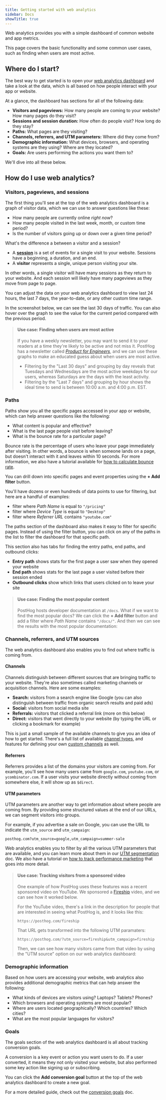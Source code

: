 ```yaml
---
title: Getting started with web analytics
sidebar: Docs
showTitle: true
---
```


Web analytics provides you with a simple dashboard of common website and app metrics. 

This page covers the basic functionality and some common user cases, such as finding when users are most active.

## Where do I start?

The best way to get started is to open your [web analytics dashboard](https://app.posthog.com/web) and take a look at the data, which is all based on how people interact with your app or website.

<ProductScreenshot
  imageLight="https://res.cloudinary.com/dmukukwp6/image/upload/web_analytics_top_light_mode_2024_10_be53cf5325.png"
  imageDark="https://res.cloudinary.com/dmukukwp6/image/upload/web_analytics_top_dark_mode_2024_10_6aa6dc9aeb.png"
  alt="Web analytics dashboard"
  classes="rounded"
/>

At a glance, the dashboard has sections for all of the following data:

- **Visitors and pageviews:** How many people are coming to your website? How many pages do they visit?
- **Sessions and session duration:** How often do people visit? How long do they stay?
- **Paths:** What pages are they visiting?
- **Channels, referrers, and UTM parameters:** Where did they come from?
- **Demographic information:** What devices, browsers, and operating systems are they using? Where are they located?
- **Goals:** Are users performing the actions you want them to?

We'll dive into all these below.

## How do I use web analytics?

### Visitors, pageviews, and sessions

The first thing you'll see at the top of the web analytics dashboard is a graph of visitor data, which we can use to answer questions like these:

- How many people are currently online _right now_?
- How many people visited in the last week, month, or custom time period?
- Is the number of visitors going up or down over a given time period?

What's the difference a between a visitor and a session?

- A [**session**](/docs/data/sessions) is a set of events for a single visit to your website. Sessions have a beginning, a duration, and an end.
- A **visitor** represents a single, unique person visiting your site.

In other words, a single visitor will have many sessions as they return to your website. And each session will likely have many pageviews as they move from page to page.

You can adjust the data on your web analytics dashboard to view last 24 hours, the last 7 days, the year-to-date, or any other custom time range.

In the screenshot below, we can see the last 30 days of traffic. You can also hover over the graph to see the value for the current period compared with the previous period.

<ProductScreenshot
  imageLight="https://res.cloudinary.com/dmukukwp6/image/upload/time_intervals_wide_2ce241b1c4.png"
  imageDark="https://res.cloudinary.com/dmukukwp6/image/upload/time_intervals_wide_dark_2256d417c6.png"
  alt="Time interval selection"
  classes="rounded"
/>

> #### Use case: Finding when users are most active
> 
> If you have a weekly newsletter, you may want to send it to your readers at a time they're likely to be active and not miss it. PostHog has a newsletter called [_Product for Engineers_](https://newsletter.posthog.com), and we can use these graphs to make an educated guess about when users are most active.
>
> - Filtering by the "Last 30 days" and grouping by day reveals that Tuesdays and Wednesdays are the most active weekdays for our users, whereas Saturdays are the days with the least activity.
> - Filtering by the "Last 7 days" and grouping by hour shows the ideal time to send is between 10:00 a.m. and 4:00 p.m. EST.
>
> <ProductScreenshot
>  imageLight="https://res.cloudinary.com/dmukukwp6/image/upload/last_7_days_light_8ca2fe6345.png"
>  imageDark="https://res.cloudinary.com/dmukukwp6/image/upload/last_7_days_dark_d9273fa42c.png"
>  alt="Last 7 days by hour"
>  classes="rounded"
> />

### Paths

Paths show you all the specific pages accessed in your app or website, which can help answer questions like the following:

- What content is popular and effective?
- What is the last page people visit before leaving?
- What is the bounce rate for a particular page?

Bounce rate is the percentage of users who leave your page immediately after visiting. In other words, a bounce is when someone lands on a page, but doesn't interact with it and leaves within 10 seconds. For more information, we also have a tutorial available for [how to calculate bounce rate](/tutorials/bounce-rate).

<ProductScreenshot
  imageLight="https://res.cloudinary.com/dmukukwp6/image/upload/v1711580005/posthog.com/contents/images/docs/web-analytics/dashboard/paths-light.png"
  imageDark="https://res.cloudinary.com/dmukukwp6/image/upload/v1711580004/posthog.com/contents/images/docs/web-analytics/dashboard/paths-dark.png"
  alt="Paths"
  classes="rounded"
/>

You can drill down into specific pages and event properties using the **+ Add filter** button.

You'll have dozens or even hundreds of data points to use for filtering, but here are a handful of examples:

- filter where _Path Name_ is equal to `"/pricing"`
- filter where _Device Type_ is equal to `"Desktop"`
- filter where _Referrer URL_ contains `"youtube.com"`

The paths section of the dashboard also makes it easy to filter for specific pages. Instead of using the filter button, you can click on any of the paths in the list to filter the dashboard for that specific path.

This section also has tabs for finding the entry paths, end paths, and outbound clicks:

- **Entry path** shows stats for the first page a user saw when they opened your website
- **End path** shows stats for the last page a user visited before their session ended
- **Outbound clicks** show which links that users clicked on to leave your site

> #### Use case: Finding the most popular content
>
> PostHog hosts developer documentation at `/docs`. What if we want to find the most popular docs? We can click the **+ Add filter** button and add a filter where _Path Name_ contains `"/docs/"`. And then we can see the results with the most popular documentation:
>
> <ProductScreenshot
>  imageLight="https://res.cloudinary.com/dmukukwp6/image/upload/paths_docs_2924a8d630.png"
>  imageDark="https://res.cloudinary.com/dmukukwp6/image/upload/paths_docs_dark_1887fbb2c7.png"
>  alt="Most popular paths"
>  classes="rounded"
> />

### Channels, referrers, and UTM sources

The web analytics dashboard also enables you to find out where traffic is coming from.

#### Channels

Channels distinguish between different sources that are bringing traffic to your website. They're also sometimes called marketing channels or acquisition channels. Here are some examples:

- **Search:** visitors from a search engine like Google (you can also distinguish between traffic from organic search results and paid ads)
- **Social:** visitors from social media site
- **Referrals:** visitors that clicked a referral link (more on this below)
- **Direct:** visitors that went directly to your website (by typing the URL or clicking a bookmark for example)

This is just a small sample of the available channels to give you an idea of how to get started. There's a full list of available [channel types](/docs/data/channel-type), and features for defining your own [custom channels](/docs/web-analytics/dashboard#custom-channel-type) as well.

#### Referrers

Referrers provides a list of the domains your visitors are coming from. For example, you'll see how many users came from `google.com`, `youtube.com`, or `ycombinator.com`. If a user visits your website directly without coming from somewhere else, it will show up as `$direct`.

<ProductScreenshot
  imageLight="https://res.cloudinary.com/dmukukwp6/image/upload/referrers_light_9d37babf9a.png"
  imageDark="https://res.cloudinary.com/dmukukwp6/image/upload/referrers_dark_8d458b5a66.png"
  alt="Referrers"
  classes="rounded"
/>

#### UTM parameters

UTM parameters are another way to get information about where people are coming from. By providing some structured values at the end of our URLs, we can segment visitors into groups.

For example, if you advertise a sale on Google, you can use the URL to indicate the `utm_source` and `utm_campaign`:

`posthog.com?utm_source=google,utm_campaign=summer-sale`

Web analytics enables you to filter by all the various UTM parameters that are available, and you can learn more about them in our [UTM segmentation](/docs/data/utm-segmentation) doc. We also have a tutorial on [how to track performance marketing](/tutorials/performance-marketing) that goes into more detail.

> #### Use case: Tracking visitors from a sponsored video
>
> One example of how PostHog uses these features was a recent sponsored video on YouTube. We sponsored a [Fireship](https://www.youtube.com/c/Fireship) video, and we can see how it worked below.
>
> For the YouTube video, there's a link in the description for people that are interested in seeing what PostHog is, and it looks like this:
>
> `https://posthog.com/fireship`
>
> That URL gets transformed into the following UTM paramaters:
>
> `https://posthog.com/?utm_source=fireship&utm_campaign=fireship`
>
> Then, we can see how many visitors came from that video by using the "UTM source" option on our web analytics dashboard:
>
> <ProductScreenshot
>  imageLight="https://res.cloudinary.com/dmukukwp6/image/upload/utm_source_light_21fa9c00fe.png"
>  imageDark="https://res.cloudinary.com/dmukukwp6/image/upload/utm_source_dark_eada0f8178.png"
>  alt="UTM sources"
>  classes="rounded"
> />

### Demographic information

Based on how users are accessing your website, web analytics also provides additional demographic metrics that can help answer the following:

- What kinds of devices are visitors using? Laptops? Tablets? Phones?
- Which browsers and operating systems are most popular?
- Where are users located geographically? Which countries? Which cities?
- What are the most popular languages for visitors?

### Goals

The goals section of the web analytics dashboard is all about tracking conversion goals.

A conversion is a key event or action you want users to do. If a user converted, it means they not only visited your website, but also performed some key action like signing up or subscribing.

You can click the **Add conversion goal** button at the top of the web analytics dashboard to create a new goal.

<ProductScreenshot
  imageLight="https://res.cloudinary.com/dmukukwp6/image/upload/Clean_Shot_2024_11_04_at_12_29_08_3bba14e7e9.png"
  imageDark="https://res.cloudinary.com/dmukukwp6/image/upload/Clean_Shot_2024_11_04_at_12_28_25_689e6c893d.png"
  alt="Conversion goal"
  classes="rounded"
/>

For a more detailed guide, check out the [conversion goals](/docs/web-analytics/conversion-goals) doc.
